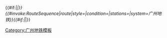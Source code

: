 <onlyinclude>{{#if:{{{uc|}}}|''|}}{{#invoke:RouteSequence|route|style={{{style|}}}|condition={{{condition|}}}|stations={{{1|}}}|system=广州地铁}}{{#if:{{{uc|}}}|''|}}</onlyinclude><noinclude>
{{Documentation}}
[[Category:广州地铁模板]]
</noinclude>